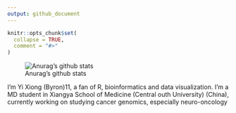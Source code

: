 ```yaml
---
output: github_document
---
```


<!-- README.md is generated from README.Rmd. Please edit that file -->

```r
knitr::opts_chunk$set(
  collapse = TRUE,
  comment = "#>"
)
```

![Anurag's github stats](https://github-readme-stats.vercel.app/api?username=Byronxy&show_icons=true)

 I'm Yi Xiong (Byron)11, a fan of R, bioinformatics and data visualization. I’m a MD student in Xiangya School of Medicine (Central outh University) (China), currently working on studying cancer genomics, especially neuro-oncology